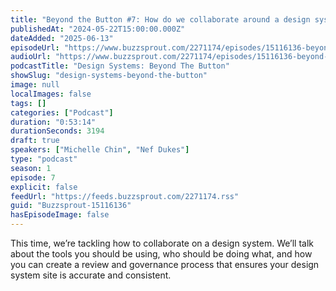 ```yaml
---
title: "Beyond the Button #7: How do we collaborate around a design system?"
publishedAt: "2024-05-22T15:00:00.000Z"
dateAdded: "2025-06-13"
episodeUrl: "https://www.buzzsprout.com/2271174/episodes/15116136-beyond-the-button-7-how-do-we-collaborate-around-a-design-system.mp3"
audioUrl: "https://www.buzzsprout.com/2271174/episodes/15116136-beyond-the-button-7-how-do-we-collaborate-around-a-design-system.mp3"
podcastTitle: "Design Systems: Beyond The Button"
showSlug: "design-systems-beyond-the-button"
image: null
localImages: false
tags: []
categories: ["Podcast"]
duration: "0:53:14"
durationSeconds: 3194
draft: true
speakers: ["Michelle Chin", "Nef Dukes"]
type: "podcast"
season: 1
episode: 7
explicit: false
feedUrl: "https://feeds.buzzsprout.com/2271174.rss"
guid: "Buzzsprout-15116136"
hasEpisodeImage: false
---
```

This time, we’re tackling how to collaborate on a design system. We’ll talk about the tools you should be using, who should be doing what, and how you can create a review and governance process that ensures your design system site is accurate and consistent.

